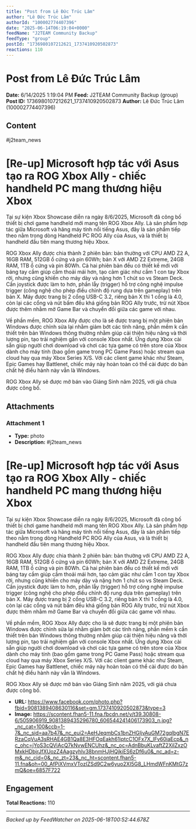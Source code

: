 ```yaml
---
title: "Post from Lê Đức Trúc Lâm"
author: "Lê Đức Trúc Lâm"
authorId: "100002774407396"
date: "2025-06-14T06:19:04+0000"
feedName: "J2TEAM Community Backup"
feedType: "group"
postId: "1736980107212621_1737410920502873"
reactions: 110
---
```


# Post from Lê Đức Trúc Lâm

**Date:** 6/14/2025 1:19:04 PM
**Feed:** J2TEAM Community Backup (group)
**Post ID:** 1736980107212621_1737410920502873
**Author:** Lê Đức Trúc Lâm (100002774407396)

## Content

#j2team_news

# [Re-up] Microsoft hợp tác với Asus tạo ra ROG Xbox Ally - chiếc handheld PC mang thương hiệu Xbox

Tại sự kiện Xbox Showcase diễn ra ngày 8/6/2025, Microsoft đã công bố thiết bị chơi game handheld mới mang tên ROG Xbox Ally. Là sản phẩm hợp tác giữa Microsoft và hãng máy tính nổi tiếng Asus, đây là sản phẩm tiếp theo nằm trong dòng Handheld PC ROG Ally của Asus, và là thiết bị handheld đầu tiên mang thương hiệu Xbox.

ROG Xbox Ally được chia thành 2 phiên bản: bản thường với CPU AMD Z2 A, 16GB RAM, 512GB ổ cứng và pin 60Wh; bản X với AMD Z2 Extreme, 24GB RAM, 1TB ổ cứng và pin 80Wh. Cả hai phiên bản đều có thiết kế mới với báng tay cầm giúp cầm thoải mái hơn, tạo cảm giác như cầm 1 con tay Xbox rời, nhưng cũng khiến cho máy dày và nặng hơn 1 chút so vs Steam Deck. Cần joystick được làm to hơn, phần lẫy (trigger) hỗ trợ công nghệ impulse trigger (công nghệ cho phép điều chỉnh độ rung dựa trên gameplay) trên bản X. Máy được trang bị 2 cổng USB-C 3.2, riêng bản X thì 1 cổng là 4.0, còn lại các cổng và nút bấm đều khá giống bản ROG Ally trước, trừ nút Xbox được thêm nhằm mở Game Bar và chuyển đổi giữa các game với nhau.

Về phần mềm, ROG Xbox Ally được cho là sẽ được trang bị một phiên bản Windows được chỉnh sửa lại nhằm giảm bớt các tính năng, phần mềm k cần thiết trên bản Windows thông thường nhằm giúp cải thiện hiệu năng và thời lượng pin, tạo trải nghiệm gần với console Xbox nhất. Ứng dụng Xbox cài sẵn giúp người chơi download và chơi các tựa game có trên store của Xbox dành cho máy tính (bao gồm game trong PC Game Pass) hoặc stream qua cloud hay qua máy Xbox Series X/S. Với các client game khác như Steam, Epic Games hay Battlenet, chiếc máy này hoàn toàn có thể cài được do bản chất hệ điều hành này vẫn là Windows.

ROG Xbox Ally sẽ được mở bán vào Giáng Sinh năm 2025, với giá chưa được công bố.

## Attachments

### Attachment 1
- **Type:** photo
- **Description:** #j2team_news

# [Re-up] Microsoft hợp tác với Asus tạo ra ROG Xbox Ally - chiếc handheld PC mang thương hiệu Xbox

Tại sự kiện Xbox Showcase diễn ra ngày 8/6/2025, Microsoft đã công bố thiết bị chơi game handheld mới mang tên ROG Xbox Ally. Là sản phẩm hợp tác giữa Microsoft và hãng máy tính nổi tiếng Asus, đây là sản phẩm tiếp theo nằm trong dòng Handheld PC ROG Ally của Asus, và là thiết bị handheld đầu tiên mang thương hiệu Xbox.

ROG Xbox Ally được chia thành 2 phiên bản: bản thường với CPU AMD Z2 A, 16GB RAM, 512GB ổ cứng và pin 60Wh; bản X với AMD Z2 Extreme, 24GB RAM, 1TB ổ cứng và pin 80Wh. Cả hai phiên bản đều có thiết kế mới với báng tay cầm giúp cầm thoải mái hơn, tạo cảm giác như cầm 1 con tay Xbox rời, nhưng cũng khiến cho máy dày và nặng hơn 1 chút so vs Steam Deck. Cần joystick được làm to hơn, phần lẫy (trigger) hỗ trợ công nghệ impulse trigger (công nghệ cho phép điều chỉnh độ rung dựa trên gameplay) trên bản X. Máy được trang bị 2 cổng USB-C 3.2, riêng bản X thì 1 cổng là 4.0, còn lại các cổng và nút bấm đều khá giống bản ROG Ally trước, trừ nút Xbox được thêm nhằm mở Game Bar và chuyển đổi giữa các game với nhau.

Về phần mềm, ROG Xbox Ally được cho là sẽ được trang bị một phiên bản Windows được chỉnh sửa lại nhằm giảm bớt các tính năng, phần mềm k cần thiết trên bản Windows thông thường nhằm giúp cải thiện hiệu năng và thời lượng pin, tạo trải nghiệm gần với console Xbox nhất. Ứng dụng Xbox cài sẵn giúp người chơi download và chơi các tựa game có trên store của Xbox dành cho máy tính (bao gồm game trong PC Game Pass) hoặc stream qua cloud hay qua máy Xbox Series X/S. Với các client game khác như Steam, Epic Games hay Battlenet, chiếc máy này hoàn toàn có thể cài được do bản chất hệ điều hành này vẫn là Windows.

ROG Xbox Ally sẽ được mở bán vào Giáng Sinh năm 2025, với giá chưa được công bố.
- **URL:** https://www.facebook.com/photo.php?fbid=9081389408630116&set=gm.1737410920502873&type=3
- **Image:** https://scontent.fhan5-11.fna.fbcdn.net/v/t39.30808-6/505906919_9081389435296780_606544241406173903_n.jpg?_nc_cat=100&ccb=1-7&_nc_sid=aa7b47&_nc_eui2=AeHJeqmbCs1bnZHGIjvAuGM72gqlbgN7ERzaCqVuA3sRHAE4GB1Qa8E3HFOqEakh61iptcC1OFx7X_lFv60iaEcp&_nc_ohc=jYoS3cQViAcQ7kNvwENCUhz&_nc_oc=AdnBbuKLvaftZ2XilZxzOMxkHDbjrJfXUozZ4AagzyhIv38bnmHJjHQjkiES6zDf6u0&_nc_ad=z-m&_nc_cid=0&_nc_zt=23&_nc_ht=scontent.fhan5-11.fna&oh=00_AfPiXVmxVTozIZSd9C2w6yuo2XI5G8_LHmdWFnKMtG7zmQ&oe=6857F722

## Engagement

**Total Reactions:** 110

---
*Backed up by FeedWatcher on 2025-06-18T00:52:44.678Z*
